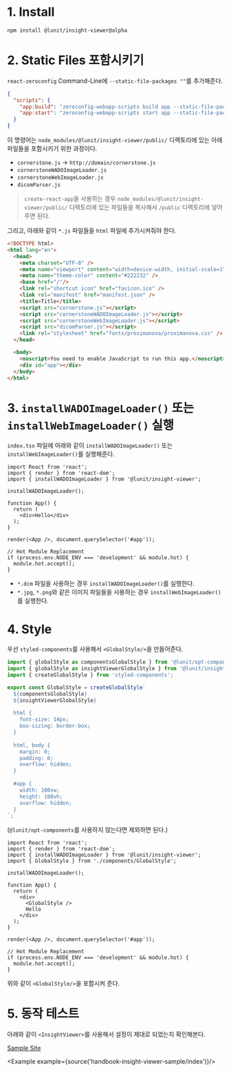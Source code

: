 
# 1. Install

```sh
npm install @lunit/insight-viewer@alpha
```

# 2. Static Files 포함시키기

`react-zeroconfig` Command-Line에 `--static-file-packages ""`를 추가해준다.

```json
{
  "scripts": {
    "app:build": "zeroconfig-webapp-scripts build app --static-file-packages \"@lunit/insight-viewer\"",
    "app:start": "zeroconfig-webapp-scripts start app --static-file-packages \"@lunit/insight-viewer\""
  }
}
```

이 명령어는 `node_modules/@lunit/insight-viewer/public/` 디렉토리에 있는 아래 파일들을 포함시키기 위한 과정이다.

- `cornerstone.js` → `http://domain/cornerstone.js`
- `cornerstoneWADOImageLoader.js`
- `cornerstoneWebImageLoader.js`
- `dicomParser.js`

> `create-react-app`을 사용하는 경우 `node_modules/@lunit/insight-viewer/public/` 디렉토리에 있는 파일들을 복사해서 `/public` 디렉토리에 넣어주면 된다.

그리고, 아래와 같이 `*.js` 파일들을 `html` 파일에 추가시켜줘야 한다.

```html
<!DOCTYPE html>
<html lang="en">
  <head>
    <meta charset="UTF-8" />
    <meta name="viewport" content="width=device-width, initial-scale=1" />
    <meta name="theme-color" content="#222232" />
    <base href="/"/>
    <link rel="shortcut icon" href="favicon.ico" />
    <link rel="manifest" href="manifest.json" />
    <title>Title</title>
    <script src="cornerstone.js"></script>
    <script src="cornerstoneWADOImageLoader.js"></script>
    <script src="cornerstoneWebImageLoader.js"></script>
    <script src="dicomParser.js"></script>
    <link rel="stylesheet" href="fonts/proximanova/proximanova.css" />
  </head>

  <body>
    <noscript>You need to enable JavaScript to run this app.</noscript>
    <div id="app"></div>
  </body>
</html>
```

# 3. `installWADOImageLoader()` 또는 `installWebImageLoader()` 실행

`index.tsx` 파일에 아래와 같이 `installWADOImageLoader()` 또는 `installWebImageLoader()`를 실행해준다.

```tsx
import React from 'react';
import { render } from 'react-dom';
import { installWADOImageLoader } from '@lunit/insight-viewer';

installWADOImageLoader();

function App() {
  return (
    <div>Hello</div>
  );
}

render(<App />, document.querySelector('#app'));

// Hot Module Replacement
if (process.env.NODE_ENV === 'development' && module.hot) {
  module.hot.accept();
}
```

- `*.dcm` 파일을 사용하는 경우 `installWADOImageLoader()`를 실행한다.
- `*.jpg`, `*.png`와 같은 이미지 파일들을 사용하는 경우 `installWebImageLoader()`를 실행한다.

# 4. Style 

우선 `styled-components`를 사용해서 `<GlobalStyle/>`을 만들어준다.

```ts
import { globalStyle as componentsGlobalStyle } from '@lunit/opt-components';
import { globalStyle as insightViewerGlobalStyle } from '@lunit/insight-viewer';
import { createGlobalStyle } from 'styled-components';

export const GlobalStyle = createGlobalStyle`
  ${componentsGlobalStyle}
  ${insightViewerGlobalStyle}
  
  html {
    font-size: 14px;
    box-sizing: border-box;
  }
  
  html, body {
    margin: 0;
    padding: 0;
    overflow: hidden;
  }
  
  #app {
    width: 100vw;
    height: 100vh;
    overflow: hidden;
  }
`;
```

(`@lunit/opt-components`를 사용하지 않는다면 제외하면 된다.)

```tsx
import React from 'react';
import { render } from 'react-dom';
import { installWADOImageLoader } from '@lunit/insight-viewer';
import { GlobalStyle } from './components/GlobalStyle';

installWADOImageLoader();

function App() {
  return (
    <div>
      <GlobalStyle />
      Hello
    </div>
  );
}

render(<App />, document.querySelector('#app'));

// Hot Module Replacement
if (process.env.NODE_ENV === 'development' && module.hot) {
  module.hot.accept();
}
```

위와 같이 `<GlobalStyle/>`을 포함시켜 준다.

# 5. 동작 테스트

아래와 같이 `<InsightViewer>`를 사용해서 설정이 제대로 되었는지 확인해본다.

[Sample Site](https://handbook-insight-viewer-sample.netlify.com)

<Example example={source('handbook-insight-viewer-sample/index')}/>